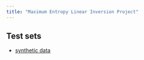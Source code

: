 ```yaml
---
title: "Maximum Entropy Linear Inversion Project"
---
```


## Test sets
- [synthetic data](synthetic-data.qmd)